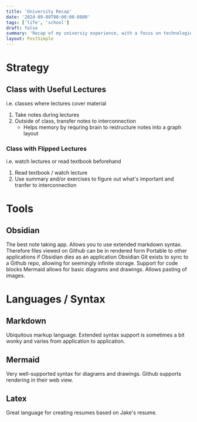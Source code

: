 ```yaml
---
title: 'University Recap'
date: '2024-09-09T00:00:00-0800'
tags: ['life', 'school']
draft: false
summary: 'Recap of my universiy experience, with a focus on technologies used.'
layout: PostSimple
---
```


# Strategy
## Class with Useful Lectures
i.e. classes where lectures cover material
1. Take notes during lectures
1. Outside of class, transfer notes to interconnection
    - Helps memory by requring brain to restructure notes into a graph layout
### Class with Flipped Lectures
i.e. watch lectures or read textbook beforehand
1. Read textbook / watch lecture
2. Use summary and/or exercises to figure out what's important and tranfer to interconnection

# Tools
## Obsidian
The best note taking app. 
Allows you to use extended markdown syntax.
    Therefore files viewed on Github can be in rendered form
    Portable to other applications if Obsidian dies as an application
Obsidian Git exists to sync to a Github repo, allowing for seemingly infinite storage.
Support for code blocks
    Mermaid allows for basic diagrams and drawings.
Allows pasting of images.

# Languages / Syntax
## Markdown
Ubiquitous markup language.
Extended syntax support is sometimes a bit wonky and varies from application to application.
## Mermaid
Very well-supported syntax for diagrams and drawings.
Github supports rendering in their web view.
## Latex
Great language for creating resumes based on Jake's resume.
